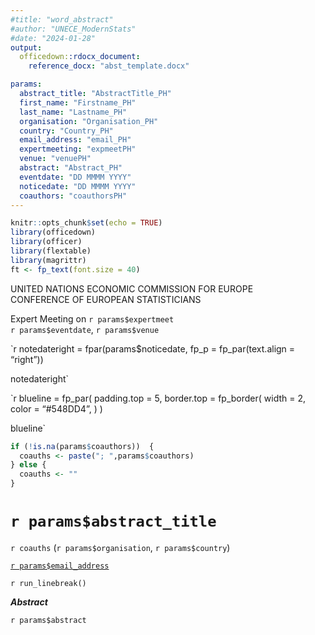 ```yaml
---
#title: "word_abstract"
#author: "UNECE_ModernStats"
#date: "2024-01-28"
output: 
  officedown::rdocx_document:
    reference_docx: "abst_template.docx"

params:
  abstract_title: "AbstractTitle_PH"
  first_name: "Firstname_PH"
  last_name: "Lastname_PH"
  organisation: "Organisation_PH"
  country: "Country_PH"
  email_address: "email_PH"
  expertmeeting: "expmeetPH"
  venue: "venuePH"
  abstract: "Abstract_PH"
  eventdate: "DD MMMM YYYY"
  noticedate: "DD MMMM YYYY"
  coauthors: "coauthorsPH"
---
```


```r
knitr::opts_chunk$set(echo = TRUE)
library(officedown)
library(officer)
library(flextable)
library(magrittr)
ft <- fp_text(font.size = 40)
```

UNITED NATIONS ECONOMIC COMMISSION FOR EUROPE\
CONFERENCE OF EUROPEAN STATISTICIANS

[Expert Meeting on `r params$expertmeet`]{custom-style="strong"} \
`r params$eventdate`, `r params$venue`

`r notedateright = fpar(params$noticedate, fp_p = fp_par(text.align = "right"))
    
notedateright`

`r blueline = fp_par(
    padding.top = 5,
    border.top = fp_border(
      width = 2,
      color = "#548DD4",
    )
    )
    
blueline`

```r
if (!is.na(params$coauthors))  {
  coauths <- paste("; ",params$coauthors)
} else {
  coauths <- ""
}
```

# `r params$abstract_title`
`r coauths` (`r params$organisation`, `r params$country`)

[`r params$email_address`](`r params$email_address`)

`r run_linebreak()`

**_Abstract_**

`r params$abstract`